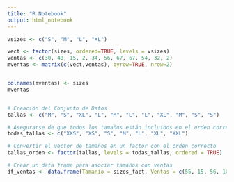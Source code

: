 ```yaml
---
title: "R Notebook"
output: html_notebook
---
```


```r
vsizes <- c("S", "M", "L", "XL")
```

```r
vect <- factor(sizes, ordered=TRUE, levels = vsizes)
ventas <- c(30, 40, 15, 2, 34, 56, 67, 67, 54, 32, 2)
mventas <- matrix(c(vect,ventas), byrow=TRUE, nrow=2)


colnames(mventas) <- sizes
mventas
```

```         
```

```r
# Creación del Conjunto de Datos
tallas <- c("M", "S", "XL", "L", "M", "L", "L", "XL", "M", "S", "S")

# Asegurarse de que todos los tamaños están incluidos en el orden correcto
todas_tallas <- c("XXS", "XS", "S", "M", "L", "XL", "XXL")

# Convertir el vector de tamaños en un factor con el orden correcto
tallas_orden <- factor(tallas, levels = todas_tallas, ordered = TRUE)
```

```r
# Crear un data frame para asociar tamaños con ventas
df_ventas <- data.frame(Tamanio = sizes_fact, Ventas = c(55, 15, 56, 100, 55, 100, 100, 56, 55, 15, 15))
```
